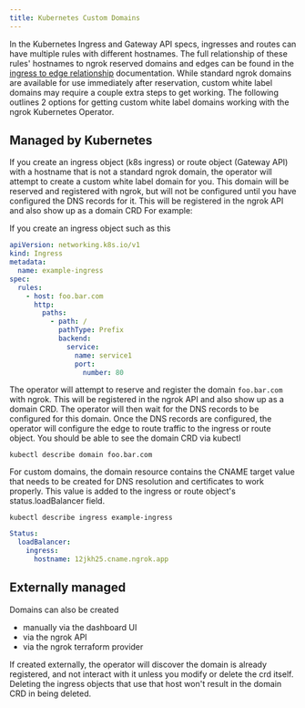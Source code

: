 ```yaml
---
title: Kubernetes Custom Domains
---
```


In the Kubernetes Ingress and Gateway API specs, ingresses and routes can have multiple rules with different hostnames. The full relationship of these rules' hostnames to ngrok reserved domains and edges can be found in the [ingress to edge relationship](/k8s/with-edges.mdx#name-based-virtual-hosting) documentation. While standard ngrok domains are available for use immediately after reservation, custom white label domains may require a couple extra steps to get working. The following outlines 2 options for getting custom white label domains working with the ngrok Kubernetes Operator.

## Managed by Kubernetes

If you create an ingress object (k8s ingress) or route object (Gateway API) with a hostname that is not a standard ngrok domain, the operator will attempt to create a custom white label domain for you. This domain will be reserved and registered with ngrok, but will not be configured until you have configured the DNS records for it. This will be registered in the ngrok API and also show up as a domain CRD For example:

If you create an ingress object such as this

```yaml
apiVersion: networking.k8s.io/v1
kind: Ingress
metadata:
  name: example-ingress
spec:
  rules:
    - host: foo.bar.com
      http:
        paths:
          - path: /
            pathType: Prefix
            backend:
              service:
                name: service1
                port:
                  number: 80
```

The operator will attempt to reserve and register the domain `foo.bar.com` with ngrok. This will be registered in the ngrok API and also show up as a domain CRD. The operator will then wait for the DNS records to be configured for this domain. Once the DNS records are configured, the operator will configure the edge to route traffic to the ingress or route object.
You should be able to see the domain CRD via kubectl

`kubectl describe domain foo.bar.com`

For custom domains, the domain resource contains the CNAME target value that needs to be created for DNS resolution and certificates to work properly. This value is added to the ingress or route object's status.loadBalancer field.

`kubectl describe ingress example-ingress`

```yaml
Status:
  loadBalancer:
    ingress:
      hostname: 12jkh25.cname.ngrok.app
```

## Externally managed

Domains can also be created

- manually via the dashboard UI
- via the ngrok API
- via the ngrok terraform provider

If created externally, the operator will discover the domain is already registered, and not interact with it unless you modify or delete the crd itself. Deleting the ingress objects that use that host won't result in the domain CRD in being deleted.
